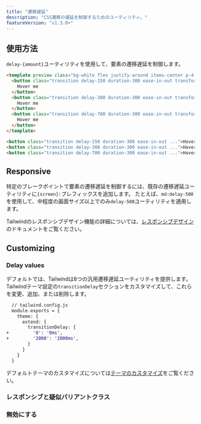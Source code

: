 ```yaml
---
title: "遷移遅延"
description: "CSS遷移の遅延を制御するためのユーティリティ。"
featureVersion: "v1.3.0+"
---
```




## 使用方法

`delay-{amount}`ユーティリティを使用して、要素の遷移遅延を制御します。

```html
<template preview class="bg-white flex justify-around items-center p-4 py-12">
  <button class="transition delay-150 duration-300 ease-in-out transform hover:scale-125 bg-blue-500 text-white font-bold py-2 px-4 rounded">
    Hover me
  </button>
  <button class="transition delay-300 duration-300 ease-in-out transform hover:scale-125 bg-blue-500 text-white font-bold py-2 px-4 rounded">
    Hover me
  </button>
  <button class="transition delay-700 duration-300 ease-in-out transform hover:scale-125 bg-blue-500 text-white font-bold py-2 px-4 rounded">
    Hover me
  </button>
</template>

<button class="transition delay-150 duration-300 ease-in-out ...">Hover me</button>
<button class="transition delay-300 duration-300 ease-in-out ...">Hover me</button>
<button class="transition delay-700 duration-300 ease-in-out ...">Hover me</button>
```

## Responsive

特定のブレークポイントで要素の遷移遅延を制御するには、既存の遷移遅延ユーティリティに`{screen}:`プレフィックスを追加します。
たとえば、`md:delay-500`を使用して、中程度の画面サイズ以上でのみ`delay-500`ユーティリティを適用します。

Tailwindのレスポンシブデザイン機能の詳細については、[レスポンシブデザイン](/docs/responsive-design)のドキュメントをご覧ください。

## Customizing

### Delay values

デフォルトでは、Tailwindは8つの汎用遷移遅延ユーティリティを提供します。Tailwindテーマ設定の`transitionDelay`セクションをカスタマイズして、これらを変更、追加、または削除します。

```diff
  // tailwind.config.js
  module.exports = {
    theme: {
      extend: {
        transitionDelay: {
+         '0': '0ms',
+         '2000': '2000ms',
        }
      }
    }
  }
```


デフォルトテーマのカスタマイズについては[テーマのカスタマイズ](/docs/theme#customizing-the-default-theme)をご覧ください。

### レスポンシブと疑似バリアントクラス

<Variants plugin="transitionDelay" name="transition-delay" />

### 無効にする

<Disabling plugin="transitionDelay" name="transition-delay" />
